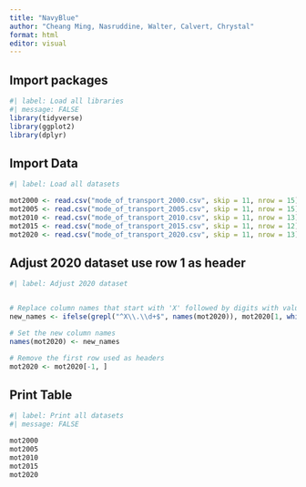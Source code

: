 ```yaml
---
title: "NavyBlue"
author: "Cheang Ming, Nasruddine, Walter, Calvert, Chrystal"
format: html
editor: visual
---
```


## Import packages

```r
#| label: Load all libraries
#| message: FALSE
library(tidyverse)
library(ggplot2)
library(dplyr)
```

## Import Data

```r
#| label: Load all datasets

mot2000 <- read.csv("mode_of_transport_2000.csv", skip = 11, nrow = 15)
mot2005 <- read.csv("mode_of_transport_2005.csv", skip = 11, nrow = 15)
mot2010 <- read.csv("mode_of_transport_2010.csv", skip = 11, nrow = 13)
mot2015 <- read.csv("mode_of_transport_2015.csv", skip = 11, nrow = 12)
mot2020 <- read.csv("mode_of_transport_2020.csv", skip = 11, nrow = 13)
```

## Adjust 2020 dataset use row 1 as header

```r
#| label: Adjust 2020 dataset


# Replace column names that start with 'X' followed by digits with values from the first row
new_names <- ifelse(grepl("^X\\.\\d+$", names(mot2020)), mot2020[1, which(grepl("^X\\.\\d+$", names(mot2020)))], names(mot2020))

# Set the new column names
names(mot2020) <- new_names

# Remove the first row used as headers
mot2020 <- mot2020[-1, ]
```

## Print Table

```r
#| label: Print all datasets
#| message: FALSE

mot2000
mot2005
mot2010
mot2015
mot2020
```

